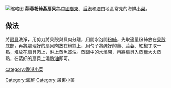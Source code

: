 {{Multiple issues|
{{How-to|time=2020-12-08T06:54:30+00:00}}
{{Unreferenced|time=2020-12-08T06:54:30+00:00}}
{{Globalize|time=2020-12-11T02:22:48+00:00}}
}}
[[File:Minced_garlic_glass_noodle_scallops.jpg|缩略图]]
'''蒜蓉粉絲蒸扇貝'''為[[中國|中國]][[廣東|廣東]]、[[香港|香港]]和[[澳門|澳門]]地區常見的海鲜[[小菜|小菜]]。

==做法==
將[[扇貝|扇貝]]洗淨，用剪刀將貝殼與貝肉分離，用開水泡開[[粉絲|粉絲]]，先取適量粉絲放在[[貝殼|貝殼]]底部，再將處理好的扇貝肉放在粉絲上，用勺子將醃好的[[薑|薑]]、[[蒜蓉|蒜蓉]]、紅椒丁取一點，堆放在扇貝肉上，淋上蒸魚豉油。蒸鍋中的水燒開，再將扇貝入[[蒸籠|蒸籠]]大火蒸熟，在蒸好的扇貝上澆熱[[油|油]]即可。

[[Category:海鮮|Category:海鮮]]
[[category:香港小菜|category:香港小菜]]
[[Category:廣東小菜|Category:廣東小菜]]